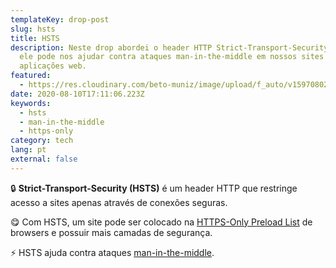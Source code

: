 ```yaml
---
templateKey: drop-post
slug: hsts
title: HSTS
description: Neste drop abordei o header HTTP Strict-Transport-Security e como
  ele pode nos ajudar contra ataques man-in-the-middle em nossos sites e
  aplicações web.
featured:
  - https://res.cloudinary.com/beto-muniz/image/upload/f_auto/v1597080246/hsts_lsr1fz.jpg
date: 2020-08-10T17:11:06.223Z
keywords:
  - hsts
  - man-in-the-middle
  - https-only
category: tech
lang: pt
external: false
---
```


<Drop>

🔒 **Strict-Transport-Security (HSTS)** é um header HTTP que restringe acesso a sites apenas através de conexões seguras.

😋 Com HSTS, um site pode ser colocado na [HTTPS-Only Preload List](https://source.chromium.org/chromium/chromium/src/+/master:net/http/transport_security_state_static.json) de browsers e possuir mais camadas de segurança.

⚡️ HSTS ajuda contra ataques [man-in-the-middle](https://pt.wikipedia.org/wiki/Ataque_man-in-the-middle).

</Drop>
